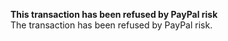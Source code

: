   
<Card title="201051" href="/errors/codes/201051">  

 **This transaction has been refused by PayPal risk**  
 The transaction has been refused by PayPal risk.  

</Card>